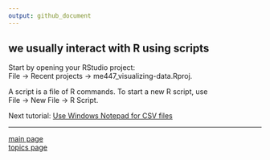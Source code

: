 ```yaml
---
output: github_document
---
```


## we usually interact with R using scripts

Start by opening your RStudio project:<br> 
File $\rightarrow$ Recent projects $\rightarrow$ me447_visualizing-data.Rproj.

A script is a file of R commands. To start a new R script, use<br>
File $\rightarrow$ New File $\rightarrow$ R Script.

Next tutorial: [Use Windows Notepad for CSV files](cm/cm013_notepad-for-csv.md)

---

[main page](../README.md)<br> 
[topics page](cm001_org-by-topic.md)
